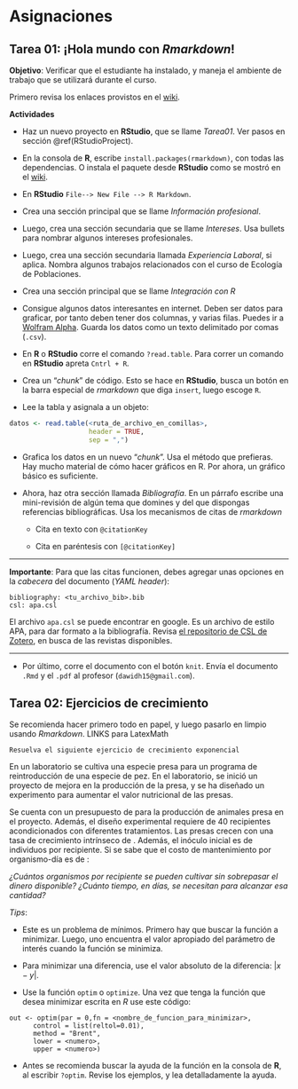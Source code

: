 # Asignaciones

## Tarea 01: ¡Hola mundo con *Rmarkdown*!

**Objetivo**: Verificar que el estudiante ha instalado, y maneja el ambiente de trabajo que se utilizará durante el curso.

Primero revisa los enlaces provistos en el  [wiki](https://github.com/dawidh15/dinPob/wiki/02-Instalaci%C3%B3n-del-software-necesario#prueba-con-rmarkdown).

**Actividades**

-  Haz un nuevo proyecto en **RStudio**, que se llame *Tarea01*. Ver pasos en sección \@ref(RStudioProject).

- En la consola de **R**, escribe `install.packages(rmarkdown)`, con todas las dependencias. O instala el paquete desde **RStudio** como se mostró en el [wiki](https://github.com/dawidh15/dinPob/wiki/02-Instalaci%C3%B3n-del-software-necesario).

-  En **RStudio** `File--> New File --> R Markdown`.

-  Crea una sección principal que se llame *Información profesional*.

-  Luego, crea una sección secundaria que se llame *Intereses*. Usa bullets para nombrar algunos intereses profesionales.

-  Luego, crea una sección secundaria llamada *Experiencia Laboral*, si aplica. Nombra algunos trabajos relacionados con el curso de Ecología de Poblaciones.

-  Crea una sección principal que se llame *Integración con R*

- Consigue algunos datos interesantes en internet. Deben ser datos para graficar, por tanto deben tener dos columnas, y varias filas. Puedes ir a [Wolfram Alpha](https://www.wolframalpha.com/). Guarda los datos como un texto delimitado por comas (`.csv`).

-  En **R** o **RStudio** corre el comando `?read.table`. Para correr un comando en **RStudio** apreta `Cntrl + R`.

-  Crea un "*chunk*" de código. Esto se hace en **RStudio**, busca un botón en la barra especial de *rmarkdown* que diga `insert`, luego escoge `R`.

-  Lee la tabla y asignala a un objeto:

```r
datos <- read.table(<ruta_de_archivo_en_comillas>,
                    header = TRUE,
                    sep = ",")
```


-  Grafica los datos en un nuevo "*chunk*". Usa el método que prefieras. Hay mucho material de cómo hacer gráficos en R. Por ahora, un gráfico básico es suficiente.

- Ahora, haz otra sección llamada *Bibliografía*. En un párrafo escribe una mini-revisión de algún tema que domines y del que dispongas referencias bibliográficas. Usa los mecanismos de citas de *rmarkdown*

    - Cita en texto con `@citationKey`
    
    - Cita en paréntesis con `[@citationKey]`
    
***

**Importante**: Para que las citas funcionen, debes agregar unas opciones en la *cabecera* del documento (*YAML header*):

```
bibliography: <tu_archivo_bib>.bib
csl: apa.csl
```

El archivo `apa.csl` se puede encontrar en google. Es un archivo de estilo APA, para dar formato a la bibliografía. Revisa [el repositorio de CSL de Zotero](https://www.zotero.org/styles), en busca de las revistas disponibles.

***

-  Por último, corre el documento con el botón `knit`. Envía el documento `.Rmd` y el `.pdf` al profesor (`dawidh15@gmail.com`).


\newpage

## Tarea 02: Ejercicios de crecimiento

 Se recomienda hacer primero todo en papel, y luego pasarlo en limpio usando *Rmarkdown*. LINKS para LatexMath

\setcounter{exercise}{0}

```exercise
Resuelva el siguiente ejercicio de crecimiento exponencial
```

En un laboratorio se cultiva una especie presa para un programa de reintroducción de una especie de pez. En el laboratorio, se inició un proyecto de mejora en la producción de la presa, y se ha diseñado un experimento para aumentar el valor nutricional de las presas.

Se cuenta con un presupuesto de \SI{2e6}{\text{CRC}} para la producción de animales presa en el proyecto. Además, el diseño experimental requiere de 40 recipientes acondicionados con diferentes tratamientos. Las presas crecen con una tasa de crecimiento intrínseco  de \num{0.098}. Además, el inóculo inicial es de \num{1000} individuos por recipiente. Si se sabe que el costo de mantenimiento por organismo-día es de \SI{0.5}{\text{CRC}\per(\text{ind}.\day)}:

*¿Cuántos organismos por recipiente se pueden cultivar sin sobrepasar el dinero disponible?  ¿Cuánto tiempo, en días, se necesitan para alcanzar esa cantidad?*

*Tips*:

- Este es un problema de mínimos. Primero hay que buscar la función a minimizar. Luego, uno encuentra el valor apropiado del parámetro de interés cuando la función se minimiza.

- Para minimizar una diferencia, use el valor absoluto de la diferencia:  $\left| x - y\right|$.

- Use la función `optim` o `optimize`. Una vez que tenga la función que desea minimizar escrita en *R* use este código:

```
out <- optim(par = 0,fn = <nombre_de_funcion_para_minimizar>,
      control = list(reltol=0.01),
      method = "Brent", 
      lower = <numero>, 
      upper = <numero>)
```
- Antes se recomienda buscar la ayuda de la función en la consola de **R**, al escribir `?optim`.  Revise los ejemplos, y lea detalladamente la ayuda.
